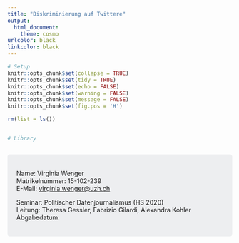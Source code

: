 ```yaml
---
title: "Diskriminierung auf Twittere"
output: 
  html_document:
    theme: cosmo
urlcolor: black
linkcolor: black
---
```

```r
# Setup
knitr::opts_chunk$set(collapse = TRUE)
knitr::opts_chunk$set(tidy = TRUE)
knitr::opts_chunk$set(echo = FALSE) 
knitr::opts_chunk$set(warning = FALSE) 
knitr::opts_chunk$set(message = FALSE) 
knitr::opts_chunk$set(fig.pos = 'H')
```

```r
rm(list = ls())


# Library

```

```r

```

<style>
div.blue { background-color:#edeef0; border-radius: 5px; padding: 20px;}
</style>
<div class = "blue">

Name: Virginia Wenger  
Matrikelnummer: 15-102-239  
E-Mail: [virginia.wenger@uzh.ch](mailto:virginia.wenger@uzh.ch)  

Seminar: Politischer Datenjournalismus (HS 2020)  
Leitung: Theresa Gessler, Fabrizio Gilardi, Alexandra Kohler  
Abgabedatum:  

</div>


